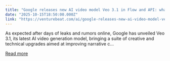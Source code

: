 ```yaml
---
title: "Google releases new AI video model Veo 3.1 in Flow and API: what it means for enterprises"
date: "2025-10-15T18:50:00.000Z"
link: "https://venturebeat.com/ai/google-releases-new-ai-video-model-veo-3-1-in-flow-and-api-what-it-means-for"
---
```


As expected after days of leaks and rumors online, Google has unveiled Veo 3.1, its latest AI video generation model, bringing a suite of creative and technical upgrades aimed at improving narrative c...

[Read more](https://venturebeat.com/ai/google-releases-new-ai-video-model-veo-3-1-in-flow-and-api-what-it-means-for)
